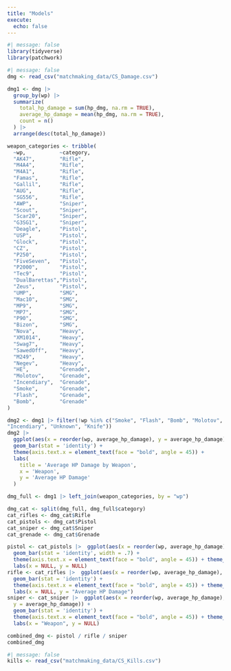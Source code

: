 ```yaml
---
title: "Models"
execute: 
  echo: false
---
```



```r
#| message: false
library(tidyverse)
library(patchwork)
```

```r
#| message: false
dmg <- read_csv("matchmaking_data/CS_Damage.csv")
```

```r
dmg1 <- dmg |> 
  group_by(wp) |>
  summarize(
    total_hp_damage = sum(hp_dmg, na.rm = TRUE),
    average_hp_damage = mean(hp_dmg, na.rm = TRUE),
    count = n()
  ) |> 
  arrange(desc(total_hp_damage))
```
```r
weapon_categories <- tribble(
  ~wp,           ~category,
  "AK47",        "Rifle",
  "M4A4",        "Rifle",
  "M4A1",        "Rifle",
  "Famas",       "Rifle",
  "Gallil",      "Rifle",
  "AUG",         "Rifle",
  "SG556",       "Rifle",
  "AWP",         "Sniper",
  "Scout",       "Sniper",
  "Scar20",      "Sniper",
  "G3SG1",       "Sniper",
  "Deagle",      "Pistol",
  "USP",         "Pistol",
  "Glock",       "Pistol",
  "CZ",          "Pistol",
  "P250",        "Pistol",
  "FiveSeven",   "Pistol",
  "P2000",       "Pistol",
  "Tec9",        "Pistol",
  "DualBarettas","Pistol",
  "Zeus",        "Pistol",
  "UMP",         "SMG",
  "Mac10",       "SMG",
  "MP9",         "SMG",
  "MP7",         "SMG",
  "P90",         "SMG",
  "Bizon",       "SMG",
  "Nova",        "Heavy",
  "XM1014",      "Heavy",
  "Swag7",       "Heavy",
  "SawedOff",    "Heavy",
  "M249",        "Heavy",
  "Negev",       "Heavy",
  "HE",          "Grenade",
  "Molotov",     "Grenade",
  "Incendiary",  "Grenade",
  "Smoke",       "Grenade",
  "Flash",       "Grenade",
  "Bomb",        "Grenade"
)
```
```r
dmg2 <- dmg1 |> filter(!wp %in% c("Smoke", "Flash", "Bomb", "Molotov", 
"Incendiary", "Unknown", "Knife"))
dmg2 |> 
  ggplot(aes(x = reorder(wp, average_hp_damage), y = average_hp_damage)) +
  geom_bar(stat = 'identity') + 
  theme(axis.text.x = element_text(face = "bold", angle = 45)) +
  labs(
    title = 'Average HP Damage by Weapon',
    x = 'Weapon',
    y = 'Average HP Damage'
  )
```
```r
dmg_full <- dmg1 |> left_join(weapon_categories, by = "wp")

dmg_cat <- split(dmg_full, dmg_full$category)
cat_rifles <- dmg_cat$Rifle
cat_pistols <- dmg_cat$Pistol
cat_sniper <- dmg_cat$Sniper
cat_grenade <- dmg_cat$Grenade
```
```r
pistol <- cat_pistols |>  ggplot(aes(x = reorder(wp, average_hp_damage), y = average_hp_damage)) +
  geom_bar(stat = 'identity', width = .7) + 
  theme(axis.text.x = element_text(face = "bold", angle = 45)) + theme_minimal() +
  labs(x = NULL, y = NULL)
rifle <- cat_rifles |>  ggplot(aes(x = reorder(wp, average_hp_damage), y = average_hp_damage)) +
  geom_bar(stat = 'identity') + 
  theme(axis.text.x = element_text(face = "bold", angle = 45)) + theme_minimal() +
  labs(x = NULL, y = "Average HP Damage")
sniper <- cat_sniper |>  ggplot(aes(x = reorder(wp, average_hp_damage), 
  y = average_hp_damage)) +
  geom_bar(stat = 'identity') + 
  theme(axis.text.x = element_text(face = "bold", angle = 45)) + theme_minimal() +
  labs(x = "Weapon", y = NULL)

combined_dmg <- pistol / rifle / sniper
combined_dmg
```
```r
#| message: false
kills <- read_csv("matchmaking_data/CS_Kills.csv")
```








